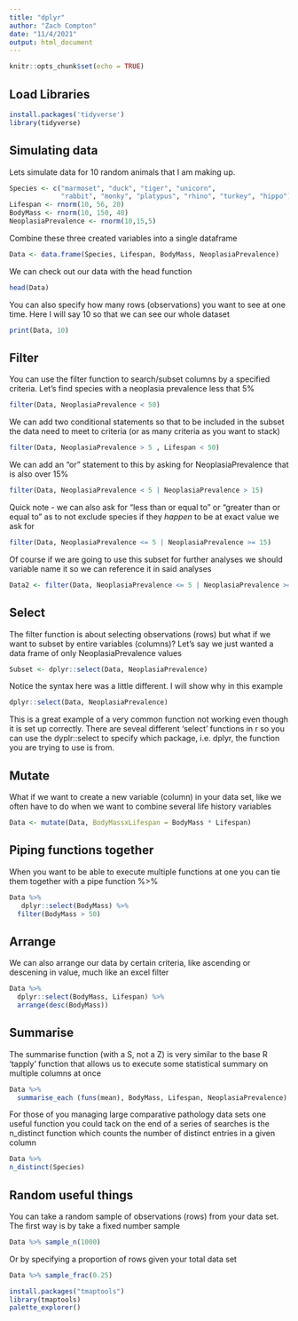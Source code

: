 ```yaml
---
title: "dplyr"
author: "Zach Compton"
date: "11/4/2021"
output: html_document
---
```


```r
knitr::opts_chunk$set(echo = TRUE)
```

## Load Libraries 
```r
install.packages('tidyverse')
library(tidyverse)
```
## Simulating data
Lets simulate data for 10 random animals that I am making up.
```r
Species <- c("marmoset", "duck", "tiger", "unicorn", 
             "rabbit", "monky", "platypus", "rhino", "turkey", "hippo")
Lifespan <- rnorm(10, 56, 20)
BodyMass <- rnorm(10, 150, 40)
NeoplasiaPrevalence <- rnorm(10,15,5)
```

Combine these three created variables into a single dataframe
```r
Data <- data.frame(Species, Lifespan, BodyMass, NeoplasiaPrevalence)
```

We can check out our data with the head function
```r
head(Data)
```

You can also specify how many rows (observations) you want to see at one time. Here I will say 10 so that we can see our whole dataset
```r
print(Data, 10)
```

## Filter
You can use the filter function to search/subset columns by a specified criteria. Let's find species with a neoplasia prevalence less that 5%
```r
filter(Data, NeoplasiaPrevalence < 50)
```

We can add two conditional statements so that to be included in the subset the data need to meet to criteria (or as many criteria as you want to stack)
```r
filter(Data, NeoplasiaPrevalence > 5 , Lifespan < 50)
```

We can add an "or" statement to this by asking for NeoplasiaPrevalence that is also over 15%
```r
filter(Data, NeoplasiaPrevalence < 5 | NeoplasiaPrevalence > 15)
```

Quick note - we can also ask for "less than or equal to" or "greater than or equal to" as to not exclude species if they *happen* to be at exact value we ask for
```r
filter(Data, NeoplasiaPrevalence <= 5 | NeoplasiaPrevalence >= 15)
```

Of course if we are going to use this subset for further analyses we should variable name it so we can reference it in said analyses
```r
Data2 <- filter(Data, NeoplasiaPrevalence <= 5 | NeoplasiaPrevalence >= 15)
```

## Select 
The filter function is about selecting observations (rows) but what if we want to subset by entire variables (columns)?
Let's say we just wanted a data frame of only NeoplasiaPrevalence values
```r
Subset <- dplyr::select(Data, NeoplasiaPrevalence)
```

Notice the syntax here was a little different. I will show why in this example
```r
dplyr::select(Data, NeoplasiaPrevalence)
```
This is a great example of a very common function not working even though it is set up correctly. 
There are seveal different 'select' functions in r so you can use the dyplr::select to specify which package, i.e. dplyr, the function you are trying to use is from.

## Mutate
What if we want to create a new variable (column) in your data set, like we often have to do when we want to combine several life history variables
```r
Data <- mutate(Data, BodyMassxLifespan = BodyMass * Lifespan)
```

## Piping functions together
When you want to be able to execute multiple functions at one you can tie them together with a pipe function %>%
```r
Data %>%
   dplyr::select(BodyMass) %>%
  filter(BodyMass > 50) 
```

## Arrange
We can also arrange our data by certain criteria, like ascending or descening in value, much like an excel filter
```r
Data %>%
  dplyr::select(BodyMass, Lifespan) %>%
  arrange(desc(BodyMass))
```

## Summarise
The summarise function (with a S, not a Z) is very similar to the base R 'tapply' function that allows us to execute some statistical summary on multiple columns at once
```r
Data %>% 
  summarise_each (funs(mean), BodyMass, Lifespan, NeoplasiaPrevalence)
```

For those of you managing large comparative pathology data sets one useful function you could tack on the end of a series of searches is the n_distinct function which counts the number of distinct entries in a given column
```r
Data %>%
n_distinct(Species)
```

## Random useful things
You can take a random sample of observations (rows) from your data set. The first way is by take a fixed number sample 
```r
Data %>% sample_n(1000)
```
Or by specifying a proportion of rows given your total data set
```r
Data %>% sample_frac(0.25)
```
```r
install.packages("tmaptools")
library(tmaptools)
palette_explorer() 
```

